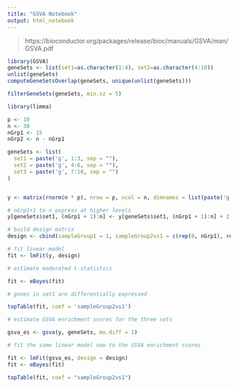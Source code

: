 ```yaml
---
title: "GSVA Notebook"
output: html_notebook
---
```


> https://bioconductor.org/packages/release/bioc/manuals/GSVA/man/GSVA.pdf

```r
library(GSVA)
geneSets <- list(set1=as.character(1:4), set2=as.character(4:10))
unlist(geneSets)
computeGeneSetsOverlap(geneSets, unique(unlist(geneSets)))

filterGeneSets(geneSets, min.sz = 5)
```
```r
library(limma)

p <- 10
n <- 30
nGrp1 <- 15
nGrp2 <- n - nGrp1

geneSets <- list(
  set1 = paste('g', 1:3, sep = ""),
  set2 = paste('g', 4:6, sep = ""),
  set3 = paste('g', 7:10, sep = "")
)


y <- matrix(rnorm(n * p), nrow = p, ncol = n, dimnames = list(paste('g', 1:p, sep = ""), paste('s', 1:n, sep = "")))

# nGrp1+1 to n express at higher levels
y[geneSets$set1, (nGrp1 + 1):n] <- y[geneSets$set1, (nGrp1 + 1):n] + 2

# build design matrix
design <- cbind(sampleGroup1 = 1, sampleGroup2vs1 = c(rep(0, nGrp1), rep(1, nGrp2)))

# fit linear model
fit <- lmFit(y, design)

# estimate moderated t-statistics

fit <- eBayes(fit)

# genes in set1 are differentially expressed 

topTable(fit, coef = 'sampleGroup2vs1')

# estimate GSVA enrichment scores for the three sets

gsva_es <- gsva(y, geneSets, mx.diff = 1)

# fit the same linear model now to the GSVA enrichment scores

fit <- lmFit(gsva_es, design = design)
fit <- eBayes(fit)

topTable(fit, coef = "sampleGroup2vs1")

```



